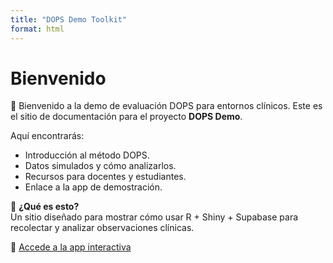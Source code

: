 ```yaml
---
title: "DOPS Demo Toolkit"
format: html
---
```


# Bienvenido

👋 Bienvenido a la demo de evaluación DOPS para entornos clínicos. Este es el sitio de documentación para el proyecto **DOPS Demo**.

Aquí encontrarás:

- Introducción al método DOPS.
- Datos simulados y cómo analizarlos.
- Recursos para docentes y estudiantes.
- Enlace a la app de demostración.


🧪 **¿Qué es esto?**  
Un sitio diseñado para mostrar cómo usar R + Shiny + Supabase para recolectar y analizar observaciones clínicas.

🔗 [Accede a la app interactiva](https://necardio.shinyapps.io/dops/)